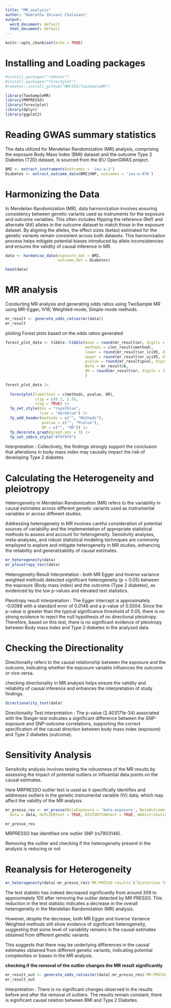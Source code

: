 ```yaml
---
title: "MR_analysis"
author: "Namratha Shivani Chalasani"
output:
  word_document: default
  html_document: default
---
```


```r
knitr::opts_chunk$set(echo = TRUE)
```

# Installing and Loading packages

```r

#install.packages("remotes")
#install.packages("forestplot")
#remotes::install_github("MRCIEU/TwoSampleMR")

library(TwoSampleMR)
library(MRPRESSO)
library(forestplot)
library(dplyr)
library(ggplot2)


```


# Reading GWAS summary statistics

The data utilized for Mendelian Randomization (MR) analysis, comprising the exposure Body Mass Index (BMI) dataset and the outcome Type 2 Diabetes (T2D) dataset, is sourced from the IEU OpenGWAS project.          


```r

BMI <- extract_instruments(outcomes = 'ieu-a-2')
Diabetes <- extract_outcome_data(BMI$SNP, outcomes = 'ieu-a-976') 

```

# Harmonizing the Data 

In Mendelian Randomization (MR), data harmonization involves ensuring consistency between genetic variants used as instruments for the exposure and outcome variables. This often includes flipping the reference (Ref) and alternate (Alt) alleles in the outcome dataset to match those in the exposure dataset. By aligning the alleles, the effect sizes (betas) estimated for the genetic variants remain consistent across both datasets. This harmonization process helps mitigate potential biases introduced by allele inconsistencies and ensures the validity of causal inference in MR.             


```r

data <- harmonise_data(exposure_dat = BMI,
                       outcome_dat = Diabetes)

head(data)

```

# MR analysis 

Conducting MR analysis and generating odds ratios using TwoSample MR using MR-Egger, IVW, Weighted-mode, Simple-mode methods.

```r

mr_result <- generate_odds_ratios(mr(data))
mr_result

```

plotiing Forest plots based on the odds ratios generated 

```r

forest_plot_data <- tibble::tibble(mean = round(mr_result$or, digits = 3),
                                   methods = c(mr_result$method),
                                   lower = round(mr_result$or_lci95, digits = 3),
                                   upper = round(mr_result$or_uci95, digits = 3),
                                   pvalue = round(mr_result$pval, digits =3 ),
                                   Beta = mr_result$b,
                                   OR = round(mr_result$or, digits = 3)
                                   )

forest_plot_data |>
  
  forestplot(labeltext = c(methods, pvalue, OR),
             clip = c(0.1, 2.5),
             xlog = TRUE) |>
  fp_set_style(box = "royalblue",
               line = "darkblue") |>
  fp_add_header(methods = c("", "Methods"),
                pvalue = c("", "Pvalue"),
                OR = c("", "OR")) |>
  fp_decorate_graph(graph.pos = 3) |>
  fp_set_zebra_style("#f9f9f9")

```


Interpretation : Collectively, the findings strongly support the conclusion that alterations in body mass index may causally impact the risk of developing Type 2 diabetes.



# Calculating the Heterogeneity and pleiotropy 

Heterogeneity in Mendelian Randomization (MR) refers to the variability in causal estimates across different genetic variants used as instrumental variables or across different studies. 

Addressing heterogeneity in MR involves careful consideration of potential sources of variability and the implementation of appropriate statistical methods to assess and account for heterogeneity. Sensitivity analyses, meta-analyses, and robust statistical modeling techniques are commonly employed to explore and mitigate heterogeneity in MR studies, enhancing the reliability and generalizability of causal estimates.          

```r

mr_heterogeneity(data)
mr_pleiotropy_test(data)

```

Heterogeneity Result Interpretation : both MR Egger and Inverse variance weighted methods detected significant heterogeneity (p < 0.05) between the exposure (Body mass index) and the outcome (Type 2 diabetes), as evidenced by the low p-values and elevated test statistics.


Pleiotropy result interpretation : The Egger intercept is approximately -0.0088 with a standard error of 0.0146 and a p-value of 0.5504. Since the p-value is greater than the typical significance threshold of 0.05, there is no strong evidence to reject the null hypothesis of no directional pleiotropy. Therefore, based on this test, there is no significant evidence of pleiotropy between Body mass index and Type 2 diabetes in the analyzed data.


# Checking the Directionality 

Directionality refers to the causal relationship between the exposure and the outcome, indicating whether the exposure variable influences the outcome or vice versa.

checking directionality in MR analysis helps ensure the validity and reliability of causal inference and enhances the interpretation of study findings.

```r
directionality_test(data)
```


Directionality Test interpretation : The p-value (2.403171e-34) associated with the Steiger test indicates a significant difference between the SNP-exposure and SNP-outcome correlations, supporting the correct specification of the causal direction between body mass index (exposure) and Type 2 diabetes (outcome).    

# Sensitivity Analysis

Sensitivity analysis involves testing the robustness of the MR results by assessing the impact of potential outliers or influential data points on the causal estimates.         

Here MRPRESSO outlier test is used as it specifically identifies and addresses outliers in the genetic instrumental variable (IV) data, which may affect the validity of the MR analysis.


```r

mr_presso_res <- mr_presso(BetaExposure = 'beta.exposure', BetaOutcome = 'beta.outcome', SdExposure = 'se.exposure', SdOutcome = 'se.outcome',
  data = data, OUTLIERtest = TRUE, DISTORTIONtest = TRUE, NbDistribution = 10000)

mr_presso_res

```


MRPRESSO has identified one outlier SNP (rs7903146).

Removing the outlier and checking if the heterogeneity present in the analysis is reducing or not

# Reanalysis for Heterogeneity 

```r

mr_heterogeneity(data[-mr_presso_res$`MR-PRESSO results`$`Distortion Test`$`Outliers Indices`,])

```

The test statistic has indeed decreased significantly from around 309 to approximately 105 after removing the outlier detected by MR PRESSO. This reduction in the test statistic indicates a decrease in the overall heterogeneity in the Mendelian Randomization (MR) analysis.


However, despite the decrease, both MR Egger and Inverse Variance Weighted methods still show evidence of significant heterogeneity, suggesting that some level of variability remains in the causal estimates obtained from different genetic variants.


This suggests that there may be underlying differences in the causal estimates obtained from different genetic variants, indicating potential complexities or biases in the MR analysis.


**checking if the removal of the outlier changes the MR result significantly **

```r
mr_result_out <- generate_odds_ratios(mr(data[-mr_presso_res$`MR-PRESSO results`$`Distortion Test`$`Outliers Indices`,]))
mr_result_out

```


Interpretation : There is no significant changes observed in the results before and after the removal of outliers. The results remain constant, there is significant causal relation between BMI and Type 2 Diabetes.

